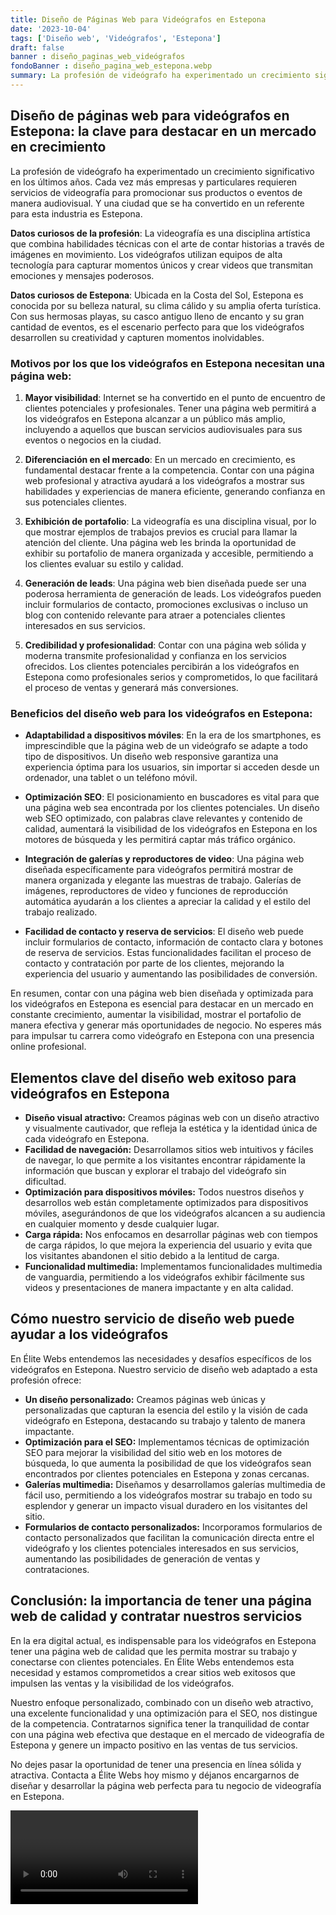 ```yaml
---
title: Diseño de Páginas Web para Videógrafos en Estepona
date: '2023-10-04'
tags: ['Diseño web', 'Videógrafos', 'Estepona']
draft: false
banner : diseño_paginas_web_videógrafos
fondoBanner : diseño_pagina_web_estepona.webp
summary: La profesión de videógrafo ha experimentado un crecimiento significativo en los últimos años. Cada vez más empresas y particulares requieren servicios de videografía para promocionar sus productos o eventos de manera audiovisual. Y una ciudad que se ha convertido en un referente para esta industria es Estepona.
---
```


## Diseño de páginas web para videógrafos en Estepona: la clave para destacar en un mercado en crecimiento

La profesión de videógrafo ha experimentado un crecimiento significativo en los últimos años. Cada vez más empresas y particulares requieren servicios de videografía para promocionar sus productos o eventos de manera audiovisual. Y una ciudad que se ha convertido en un referente para esta industria es Estepona.

**Datos curiosos de la profesión**: La videografía es una disciplina artística que combina habilidades técnicas con el arte de contar historias a través de imágenes en movimiento. Los videógrafos utilizan equipos de alta tecnología para capturar momentos únicos y crear videos que transmitan emociones y mensajes poderosos.

**Datos curiosos de Estepona**: Ubicada en la Costa del Sol, Estepona es conocida por su belleza natural, su clima cálido y su amplia oferta turística. Con sus hermosas playas, su casco antiguo lleno de encanto y su gran cantidad de eventos, es el escenario perfecto para que los videógrafos desarrollen su creatividad y capturen momentos inolvidables.

### Motivos por los que los videógrafos en Estepona necesitan una página web:

1. **Mayor visibilidad**: Internet se ha convertido en el punto de encuentro de clientes potenciales y profesionales. Tener una página web permitirá a los videógrafos en Estepona alcanzar a un público más amplio, incluyendo a aquellos que buscan servicios audiovisuales para sus eventos o negocios en la ciudad.

2. **Diferenciación en el mercado**: En un mercado en crecimiento, es fundamental destacar frente a la competencia. Contar con una página web profesional y atractiva ayudará a los videógrafos a mostrar sus habilidades y experiencias de manera eficiente, generando confianza en sus potenciales clientes.

3. **Exhibición de portafolio**: La videografía es una disciplina visual, por lo que mostrar ejemplos de trabajos previos es crucial para llamar la atención del cliente. Una página web les brinda la oportunidad de exhibir su portafolio de manera organizada y accesible, permitiendo a los clientes evaluar su estilo y calidad.

4. **Generación de leads**: Una página web bien diseñada puede ser una poderosa herramienta de generación de leads. Los videógrafos pueden incluir formularios de contacto, promociones exclusivas o incluso un blog con contenido relevante para atraer a potenciales clientes interesados en sus servicios.

5. **Credibilidad y profesionalidad**: Contar con una página web sólida y moderna transmite profesionalidad y confianza en los servicios ofrecidos. Los clientes potenciales percibirán a los videógrafos en Estepona como profesionales serios y comprometidos, lo que facilitará el proceso de ventas y generará más conversiones.

### Beneficios del diseño web para los videógrafos en Estepona:

- **Adaptabilidad a dispositivos móviles**: En la era de los smartphones, es imprescindible que la página web de un videógrafo se adapte a todo tipo de dispositivos. Un diseño web responsive garantiza una experiencia óptima para los usuarios, sin importar si acceden desde un ordenador, una tablet o un teléfono móvil.

- **Optimización SEO**: El posicionamiento en buscadores es vital para que una página web sea encontrada por los clientes potenciales. Un diseño web SEO optimizado, con palabras clave relevantes y contenido de calidad, aumentará la visibilidad de los videógrafos en Estepona en los motores de búsqueda y les permitirá captar más tráfico orgánico.

- **Integración de galerías y reproductores de video**: Una página web diseñada específicamente para videógrafos permitirá mostrar de manera organizada y elegante las muestras de trabajo. Galerías de imágenes, reproductores de video y funciones de reproducción automática ayudarán a los clientes a apreciar la calidad y el estilo del trabajo realizado.

- **Facilidad de contacto y reserva de servicios**: El diseño web puede incluir formularios de contacto, información de contacto clara y botones de reserva de servicios. Estas funcionalidades facilitan el proceso de contacto y contratación por parte de los clientes, mejorando la experiencia del usuario y aumentando las posibilidades de conversión.

En resumen, contar con una página web bien diseñada y optimizada para los videógrafos en Estepona es esencial para destacar en un mercado en constante crecimiento, aumentar la visibilidad, mostrar el portafolio de manera efectiva y generar más oportunidades de negocio. No esperes más para impulsar tu carrera como videógrafo en Estepona con una presencia online profesional.

<GifSeo />

<Cta />

## Elementos clave del diseño web exitoso para videógrafos en Estepona

- **Diseño visual atractivo:** Creamos páginas web con un diseño atractivo y visualmente cautivador, que refleja la estética y la identidad única de cada videógrafo en Estepona.
- **Facilidad de navegación:** Desarrollamos sitios web intuitivos y fáciles de navegar, lo que permite a los visitantes encontrar rápidamente la información que buscan y explorar el trabajo del videógrafo sin dificultad.
- **Optimización para dispositivos móviles:** Todos nuestros diseños y desarrollos web están completamente optimizados para dispositivos móviles, asegurándonos de que los videógrafos alcancen a su audiencia en cualquier momento y desde cualquier lugar.
- **Carga rápida:** Nos enfocamos en desarrollar páginas web con tiempos de carga rápidos, lo que mejora la experiencia del usuario y evita que los visitantes abandonen el sitio debido a la lentitud de carga.
- **Funcionalidad multimedia:** Implementamos funcionalidades multimedia de vanguardia, permitiendo a los videógrafos exhibir fácilmente sus videos y presentaciones de manera impactante y en alta calidad.

## Cómo nuestro servicio de diseño web puede ayudar a los videógrafos

En Élite Webs entendemos las necesidades y desafíos específicos de los videógrafos en Estepona. Nuestro servicio de diseño web adaptado a esta profesión ofrece:

- **Un diseño personalizado:** Creamos páginas web únicas y personalizadas que capturan la esencia del estilo y la visión de cada videógrafo en Estepona, destacando su trabajo y talento de manera impactante.
- **Optimización para el SEO:** Implementamos técnicas de optimización SEO para mejorar la visibilidad del sitio web en los motores de búsqueda, lo que aumenta la posibilidad de que los videógrafos sean encontrados por clientes potenciales en Estepona y zonas cercanas.
- **Galerías multimedia:** Diseñamos y desarrollamos galerías multimedia de fácil uso, permitiendo a los videógrafos mostrar su trabajo en todo su esplendor y generar un impacto visual duradero en los visitantes del sitio.
- **Formularios de contacto personalizados:** Incorporamos formularios de contacto personalizados que facilitan la comunicación directa entre el videógrafo y los clientes potenciales interesados en sus servicios, aumentando las posibilidades de generación de ventas y contrataciones.

## Conclusión: la importancia de tener una página web de calidad y contratar nuestros servicios

En la era digital actual, es indispensable para los videógrafos en Estepona tener una página web de calidad que les permita mostrar su trabajo y conectarse con clientes potenciales. En Élite Webs entendemos esta necesidad y estamos comprometidos a crear sitios web exitosos que impulsen las ventas y la visibilidad de los videógrafos.

Nuestro enfoque personalizado, combinado con un diseño web atractivo, una excelente funcionalidad y una optimización para el SEO, nos distingue de la competencia. Contratarnos significa tener la tranquilidad de contar con una página web efectiva que destaque en el mercado de videografía de Estepona y genere un impacto positivo en las ventas de tus servicios.

No dejes pasar la oportunidad de tener una presencia en línea sólida y atractiva. Contacta a Élite Webs hoy mismo y déjanos encargarnos de diseñar y desarrollar la página web perfecta para tu negocio de videografía en Estepona.

<Video />

<CtaBot job='Videógrafos' city='Estepona'/>

<Gmaps query='Estepona+españa+maps' />